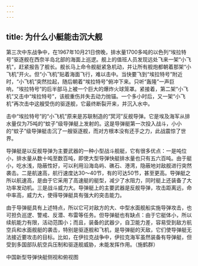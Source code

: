 ```yaml
---
---
---
```

title: 为什么小艇能击沉大舰
---




第三次中东战争中，在1967年10月21日傍晚，排水量1700多吨的以色列“埃拉特号”驱逐舰在西奈半岛北部的海面上巡逻。舰上的值班人员发现远处飞来一架“小飞机”，赶紧报告了舰长。舰长马上命令舰艇紧急机动，并让所有舰炮都朝着那架“小飞机”开火。但“小飞机”贴着海面飞行，难以击中。当快要飞到“埃拉特号”附近时，“小飞机”突然拉起，随后朝着“埃拉特号”俯冲下来。只听“轰隆”一声巨响，“埃拉特号”的后半部马上被一个巨大的爆炸火球笼罩。紧接着，第二架“小飞机”又击中“埃拉特号”，该舰重伤并失去动力抛锚。一个多小时后，又一架“小飞机”再次击中这艘受伤的驱逐舰，它最终断裂开来，并沉入水中。

击中“埃拉特号”的“小飞机”原来是苏联制造的“冥河”反舰导弹。它是埃及海军从排水量仅为75吨的“蚊子”级导弹艇上发射的。这是导弹艇第一次投入战斗，小小的“蚊子”级导弹艇击沉了一艘驱逐舰，而对方根本没有还手之力，此战震惊了世界。

导弹艇是以反舰导弹为主要武器的一种小型战斗舰艇，它有很多优点：一是吨位小，排水量从数十吨至数百吨，即使大型导弹快艇排水量也只有五六百吨。由于艇小，吃水浅，隐蔽性好，可以利用沿海岛屿、礁石、港湾，隐蔽地对敌舰进行突然袭击。二是航速高，航行速度达30～40节，有的可达50节，甚至更高。导弹艇之所以航速高，是由于它采用了高速艇的艇型，减少了水阻力，同时艇上还装备了大功率发动机。三是战斗威力大。导弹艇上的主要武器是反舰导弹，攻击距离远，命中率高，威力大，使得导弹艇具有强大的突击能力。

由于导弹艇具有上述特点，所以它可对敌方的大、中型水面舰船实施导弹攻击，也可担负巡逻、警戒、反潜、布雷等任务。但导弹艇也有缺点：由于它艇体小，所以续航能力有限，活动范围小；而且，装备的武器少，自卫能力差，容易受到敌方航空兵和水面舰艇的袭击，特别是驱逐舰和飞机，是导弹艇的天敌，它们使导弹艇无法接近要攻击的目标。比如，在伊拉克战争中，伊拉克海军虽然装备有导弹艇，但受到多国部队航空兵压制和驱逐舰威胁，未能发挥作用。（施鹤群）

中国新型导弹快艇侧视和俯视图